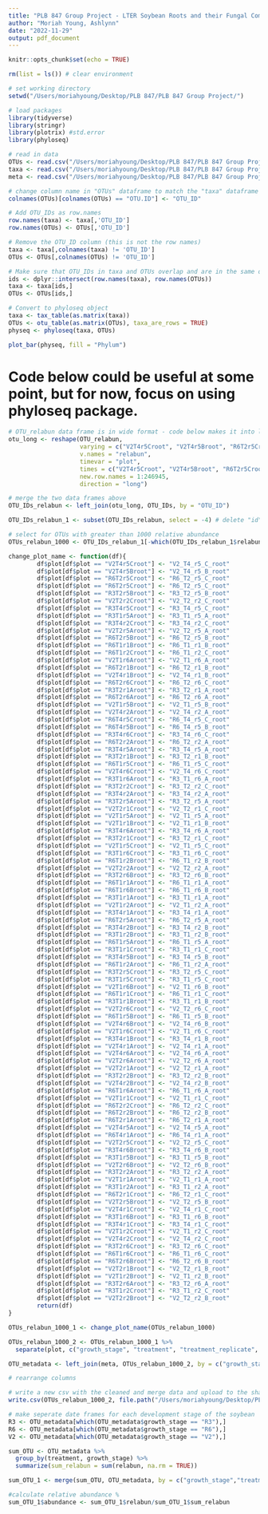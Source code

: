 ```yaml
---
title: "PLB 847 Group Project - LTER Soybean Roots and their Fungal Community"
author: "Moriah Young, Ashlynn"
date: "2022-11-29"
output: pdf_document
---
```


```r
knitr::opts_chunk$set(echo = TRUE)
```

```r
rm(list = ls()) # clear environment

# set working directory
setwd("/Users/moriahyoung/Desktop/PLB 847/PLB 847 Group Project/")

# load packages
library(tidyverse)
library(stringr)
library(plotrix) #std.error
library(phyloseq) 

# read in data
OTUs <- read.csv("/Users/moriahyoung/Desktop/PLB 847/PLB 847 Group Project/otu_table_roots_ITS_UPARSE.csv")
taxa <- read.csv("/Users/moriahyoung/Desktop/PLB 847/PLB 847 Group Project/OTU_IDs.csv")
meta <- read.csv("/Users/moriahyoung/Desktop/PLB 847/PLB 847 Group Project/soybean_root_metadata.csv")

# change column name in "OTUs" dataframe to match the "taxa" dataframe column
colnames(OTUs)[colnames(OTUs) == "OTU.ID"] <- "OTU_ID" 

# Add OTU_IDs as row.names
row.names(taxa) <- taxa[,'OTU_ID']
row.names(OTUs) <- OTUs[,'OTU_ID']

# Remove the OTU_ID column (this is not the row names)
taxa <- taxa[,colnames(taxa) != 'OTU_ID']
OTUs <- OTUs[,colnames(OTUs) != 'OTU_ID']

# Make sure that OTU_IDs in taxa and OTUs overlap and are in the same order
ids <- dplyr::intersect(row.names(taxa), row.names(OTUs))
taxa <- taxa[ids,]
OTUs <- OTUs[ids,]

# Convert to phyloseq object
taxa <- tax_table(as.matrix(taxa))
OTUs <- otu_table(as.matrix(OTUs), taxa_are_rows = TRUE)
physeq <- phyloseq(taxa, OTUs)
```

```r
plot_bar(physeq, fill = "Phylum")
```

# Code below could be useful at some point, but for now, focus on using phyloseq package.
```r
# OTU_relabun data frame is in wide format - code below makes it into long format
otu_long <- reshape(OTU_relabun, 
                    varying = c("V2T4r5Croot", "V2T4r5Broot", "R6T2r5Croot", "V2T2r2Broot", "R3T2r5Broot", "V2T2r2Croot", "R3T4r5Croot", "R3T1r5Aroot", "R3T4r2Croot", "V2T2r5Aroot", "R6T2r5Broot", "R6T1r1Broot", "R6T1r2Croot", "V2T1r6Aroot", "R6T2r1Broot", "V2T4r1Broot", "R6T2r6Croot", "R3T2r1Aroot", "R6T2r6Aroot", "V2T1r5Broot", "V2T4r2Aroot", "R6T4r5Croot", "R6T4r5Broot", "R3T4r6Croot", "R6T2r2Aroot", "R3T4r5Aroot", "R3T2r1Broot", "R6T1r5Croot", "V2T4r6Croot","R3T1r6Aroot", "R3T2r2Croot", "R3T4r2Aroot", "R3T2r5Aroot", "V2T2r1Croot", "V2T1r5Aroot", "V2T1r1Broot", "R3T4r6Aroot", "R3T2r1Croot", "V2T1r5Croot", "R3T1r6Croot", "R6T1r2Broot", "V2T2r2Aroot", "R3T2r6Broot", "R6T1r1Aroot", "R6T1r6Broot", "R3T1r1Aroot", "V2T1r2Aroot", "R3T4r1Aroot", "R6T2r5Aroot", "R3T4r2Broot", "R3T1r2Broot", "R6T1r5Aroot", "R3T1r1Croot", "R3T4r5Broot", "R6T1r2Aroot", "R3T2r5Croot", "R3T1r5Croot", "V2T1r6Broot", "R6T1r1Croot", "R3T1r1Broot", "V2T2r6Croot", "R6T1r5Broot", "V2T4r6Broot", "V2T1r6Croot", "R3T4r1Broot", "V2T4r1Aroot", "V2T4r6Aroot", "V2T2r6Aroot", "V2T2r1Aroot", "R3T2r2Broot", "V2T4r2Broot", "R6T1r6Aroot", "V2T1r1Croot", "R6T2r2Croot", "R6T2r2Broot", "R6T2r1Aroot", "V2T4r5Aroot", "R6T4r1Aroot", "V2T2r5Croot", "R3T4r6Broot", "R3T1r5Broot", "V2T2r6Broot", "R3T2r2Aroot","V2T1r1Aroot", "R3T1r2Aroot", "R6T2r1Croot", "V2T2r5Broot", "V2T4r1Croot", "R3T1r6Broot", "R3T4r1Croot", "V2T1r2Croot", "V2T4r2Croot", "R3T2r6Croot", "R6T1r6Croot", "R6T2r6Broot", "V2T2r1Broot", "V2T1r2Broot", "R3T2r6Aroot", "R3T1r2Croot", "NC1root", "R6T4r6Aroot"),
                    v.names = "relabun",
                    timevar = "plot", 
                    times = c("V2T4r5Croot", "V2T4r5Broot", "R6T2r5Croot", "V2T2r2Broot", "R3T2r5Broot", "V2T2r2Croot", "R3T4r5Croot", "R3T1r5Aroot", "R3T4r2Croot", "V2T2r5Aroot", "R6T2r5Broot", "R6T1r1Broot", "R6T1r2Croot", "V2T1r6Aroot", "R6T2r1Broot", "V2T4r1Broot", "R6T2r6Croot", "R3T2r1Aroot", "R6T2r6Aroot", "V2T1r5Broot", "V2T4r2Aroot", "R6T4r5Croot", "R6T4r5Broot", "R3T4r6Croot", "R6T2r2Aroot", "R3T4r5Aroot", "R3T2r1Broot", "R6T1r5Croot", "V2T4r6Croot","R3T1r6Aroot", "R3T2r2Croot", "R3T4r2Aroot", "R3T2r5Aroot", "V2T2r1Croot", "V2T1r5Aroot", "V2T1r1Broot", "R3T4r6Aroot", "R3T2r1Croot", "V2T1r5Croot", "R3T1r6Croot", "R6T1r2Broot", "V2T2r2Aroot", "R3T2r6Broot", "R6T1r1Aroot", "R6T1r6Broot", "R3T1r1Aroot", "V2T1r2Aroot", "R3T4r1Aroot", "R6T2r5Aroot", "R3T4r2Broot", "R3T1r2Broot", "R6T1r5Aroot", "R3T1r1Croot", "R3T4r5Broot", "R6T1r2Aroot", "R3T2r5Croot", "R3T1r5Croot", "V2T1r6Broot", "R6T1r1Croot", "R3T1r1Broot", "V2T2r6Croot", "R6T1r5Broot", "V2T4r6Broot", "V2T1r6Croot", "R3T4r1Broot", "V2T4r1Aroot", "V2T4r6Aroot", "V2T2r6Aroot", "V2T2r1Aroot", "R3T2r2Broot", "V2T4r2Broot", "R6T1r6Aroot", "V2T1r1Croot", "R6T2r2Croot", "R6T2r2Broot", "R6T2r1Aroot", "V2T4r5Aroot", "R6T4r1Aroot", "V2T2r5Croot", "R3T4r6Broot", "R3T1r5Broot", "V2T2r6Broot", "R3T2r2Aroot","V2T1r1Aroot", "R3T1r2Aroot", "R6T2r1Croot", "V2T2r5Broot", "V2T4r1Croot", "R3T1r6Broot", "R3T4r1Croot", "V2T1r2Croot", "V2T4r2Croot", "R3T2r6Croot", "R6T1r6Croot", "R6T2r6Broot", "V2T2r1Broot", "V2T1r2Broot", "R3T2r6Aroot", "R3T1r2Croot", "NC1root", "R6T4r6Aroot"),
                    new.row.names = 1:246945,
                    direction = "long")

# merge the two data frames above
OTU_IDs_relabun <- left_join(otu_long, OTU_IDs, by = "OTU_ID")

OTU_IDs_relabun_1 <- subset(OTU_IDs_relabun, select = -4) # delete "id" column

# select for OTUs with greater than 1000 relative abundance
OTUs_relabun_1000 <- OTU_IDs_relabun_1[-which(OTU_IDs_relabun_1$relabun < 1000),]

change_plot_name <- function(df){
        df$plot[df$plot == "V2T4r5Croot"] <- "V2_T4_r5_C_root"
        df$plot[df$plot == "V2T4r5Broot"] <- "V2_T4_r5_B_root"
        df$plot[df$plot == "R6T2r5Croot"] <- "R6_T2_r5_C_root"
        df$plot[df$plot == "R6T2r5Croot"] <- "R6_T2_r5_C_root"
        df$plot[df$plot == "R3T2r5Broot"] <- "R3_T2_r5_B_root"
        df$plot[df$plot == "V2T2r2Croot"] <- "V2_T2_r2_C_root"
        df$plot[df$plot == "R3T4r5Croot"] <- "R3_T4_r5_C_root"
        df$plot[df$plot == "R3T1r5Aroot"] <- "R3_T1_r5_A_root"
        df$plot[df$plot == "R3T4r2Croot"] <- "R3_T4_r2_C_root"
        df$plot[df$plot == "V2T2r5Aroot"] <- "V2_T2_r5_A_root" 
        df$plot[df$plot == "R6T2r5Broot"] <- "R6_T2_r5_B_root" 
        df$plot[df$plot == "R6T1r1Broot"] <- "R6_T1_r1_B_root"
        df$plot[df$plot == "R6T1r2Croot"] <- "R6_T1_r2_C_root"
        df$plot[df$plot == "V2T1r6Aroot"] <- "V2_T1_r6_A_root"
        df$plot[df$plot == "R6T2r1Broot"] <- "R6_T2_r1_B_root"
        df$plot[df$plot == "V2T4r1Broot"] <- "V2_T4_r1_B_root"
        df$plot[df$plot == "R6T2r6Croot"] <- "R6_T2_r6_C_root"
        df$plot[df$plot == "R3T2r1Aroot"] <- "R3_T2_r1_A_root"
        df$plot[df$plot == "R6T2r6Aroot"] <- "R6_T2_r6_A_root"
        df$plot[df$plot == "V2T1r5Broot"] <- "V2_T1_r5_B_root"
        df$plot[df$plot == "V2T4r2Aroot"] <- "V2_T4_r2_A_root"
        df$plot[df$plot == "R6T4r5Croot"] <- "R6_T4_r5_C_root"
        df$plot[df$plot == "R6T4r5Broot"] <- "R6_T4_r5_B_root"
        df$plot[df$plot == "R3T4r6Croot"] <- "R3_T4_r6_C_root"
        df$plot[df$plot == "R6T2r2Aroot"] <- "R6_T2_r2_A_root"
        df$plot[df$plot == "R3T4r5Aroot"] <- "R3_T4_r5_A_root"
        df$plot[df$plot == "R3T2r1Broot"] <- "R3_T2_r1_B_root"
        df$plot[df$plot == "R6T1r5Croot"] <- "R6_T1_r5_C_root"
        df$plot[df$plot == "V2T4r6Croot"] <- "V2_T4_r6_C_root"
        df$plot[df$plot == "R3T1r6Aroot"] <- "R3_T1_r6_A_root"
        df$plot[df$plot == "R3T2r2Croot"] <- "R3_T2_r2_C_root"
        df$plot[df$plot == "R3T4r2Aroot"] <- "R3_T4_r2_A_root"
        df$plot[df$plot == "R3T2r5Aroot"] <- "R3_T2_r5_A_root"
        df$plot[df$plot == "V2T2r1Croot"] <- "V2_T2_r1_C_root"
        df$plot[df$plot == "V2T1r5Aroot"] <- "V2_T1_r5_A_root"
        df$plot[df$plot == "V2T1r1Broot"] <- "V2_T1_r1_B_root"
        df$plot[df$plot == "R3T4r6Aroot"] <- "R3_T4_r6_A_root"
        df$plot[df$plot == "R3T2r1Croot"] <- "R3_T2_r1_C_root"
        df$plot[df$plot == "V2T1r5Croot"] <- "V2_T1_r5_C_root"
        df$plot[df$plot == "R3T1r6Croot"] <- "R3_T1_r6_C_root"
        df$plot[df$plot == "R6T1r2Broot"] <- "R6_T1_r2_B_root"
        df$plot[df$plot == "V2T2r2Aroot"] <- "V2_T2_r2_A_root"
        df$plot[df$plot == "R3T2r6Broot"] <- "R3_T2_r6_B_root"
        df$plot[df$plot == "R6T1r1Aroot"] <- "R6_T1_r1_A_root"
        df$plot[df$plot == "R6T1r6Broot"] <- "R6_T1_r6_B_root"
        df$plot[df$plot == "R3T1r1Aroot"] <- "R3_T1_r1_A_root"
        df$plot[df$plot == "V2T1r2Aroot"] <- "V2_T1_r2_A_root"
        df$plot[df$plot == "R3T4r1Aroot"] <- "R3_T4_r1_A_root"
        df$plot[df$plot == "R6T2r5Aroot"] <- "R6_T2_r5_A_root"
        df$plot[df$plot == "R3T4r2Broot"] <- "R3_T4_r2_B_root"
        df$plot[df$plot == "R3T1r2Broot"] <- "R3_T1_r2_B_root"
        df$plot[df$plot == "R6T1r5Aroot"] <- "R6_T1_r5_A_root"
        df$plot[df$plot == "R3T1r1Croot"] <- "R3_T1_r1_C_root"
        df$plot[df$plot == "R3T4r5Broot"] <- "R3_T4_r5_B_root"
        df$plot[df$plot == "R6T1r2Aroot"] <- "R6_T1_r2_A_root"
        df$plot[df$plot == "R3T2r5Croot"] <- "R3_T2_r5_C_root"
        df$plot[df$plot == "R3T1r5Croot"] <- "R3_T1_r5_C_root"
        df$plot[df$plot == "V2T1r6Broot"] <- "V2_T1_r6_B_root"
        df$plot[df$plot == "R6T1r1Croot"] <- "R6_T1_r1_C_root"
        df$plot[df$plot == "R3T1r1Broot"] <- "R3_T1_r1_B_root"
        df$plot[df$plot == "V2T2r6Croot"] <- "V2_T2_r6_C_root"
        df$plot[df$plot == "R6T1r5Broot"] <- "R6_T1_r5_B_root"
        df$plot[df$plot == "V2T4r6Broot"] <- "V2_T4_r6_B_root"
        df$plot[df$plot == "V2T1r6Croot"] <- "V2_T1_r6_C_root"
        df$plot[df$plot == "R3T4r1Broot"] <- "R3_T4_r1_B_root"
        df$plot[df$plot == "V2T4r1Aroot"] <- "V2_T4_r1_A_root"
        df$plot[df$plot == "V2T4r6Aroot"] <- "V2_T4_r6_A_root"
        df$plot[df$plot == "V2T2r6Aroot"] <- "V2_T2_r6_A_root"
        df$plot[df$plot == "V2T2r1Aroot"] <- "V2_T2_r1_A_root"
        df$plot[df$plot == "R3T2r2Broot"] <- "R3_T2_r2_B_root"
        df$plot[df$plot == "V2T4r2Broot"] <- "V2_T4_r2_B_root"
        df$plot[df$plot == "R6T1r6Aroot"] <- "R6_T1_r6_A_root"
        df$plot[df$plot == "V2T1r1Croot"] <- "V2_T1_r1_C_root"
        df$plot[df$plot == "R6T2r2Croot"] <- "R6_T2_r2_C_root"
        df$plot[df$plot == "R6T2r2Broot"] <- "R6_T2_r2_B_root"
        df$plot[df$plot == "R6T2r1Aroot"] <- "R6_T2_r1_A_root"
        df$plot[df$plot == "V2T4r5Aroot"] <- "V2_T4_r5_A_root"
        df$plot[df$plot == "R6T4r1Aroot"] <- "R6_T4_r1_A_root"
        df$plot[df$plot == "V2T2r5Croot"] <- "V2_T2_r5_C_root"
        df$plot[df$plot == "R3T4r6Broot"] <- "R3_T4_r6_B_root"
        df$plot[df$plot == "R3T1r5Broot"] <- "R3_T1_r5_B_root"
        df$plot[df$plot == "V2T2r6Broot"] <- "V2_T2_r6_B_root"
        df$plot[df$plot == "R3T2r2Aroot"] <- "R3_T2_r2_A_root"
        df$plot[df$plot == "V2T1r1Aroot"] <- "V2_T1_r1_A_root"
        df$plot[df$plot == "R3T1r2Aroot"] <- "R3_T1_r2_A_root"
        df$plot[df$plot == "R6T2r1Croot"] <- "R6_T2_r1_C_root"
        df$plot[df$plot == "V2T2r5Broot"] <- "V2_T2_r5_B_root"
        df$plot[df$plot == "V2T4r1Croot"] <- "V2_T4_r1_C_root"
        df$plot[df$plot == "R3T1r6Broot"] <- "R3_T1_r6_B_root"
        df$plot[df$plot == "R3T4r1Croot"] <- "R3_T4_r1_C_root"
        df$plot[df$plot == "V2T1r2Croot"] <- "V2_T1_r2_C_root"
        df$plot[df$plot == "V2T4r2Croot"] <- "V2_T4_r2_C_root"
        df$plot[df$plot == "R3T2r6Croot"] <- "R3_T2_r6_C_root"
        df$plot[df$plot == "R6T1r6Croot"] <- "R6_T1_r6_C_root"
        df$plot[df$plot == "R6T2r6Broot"] <- "R6_T2_r6_B_root"
        df$plot[df$plot == "V2T2r1Broot"] <- "V2_T2_r1_B_root"
        df$plot[df$plot == "V2T1r2Broot"] <- "V2_T1_r2_B_root"
        df$plot[df$plot == "R3T2r6Aroot"] <- "R3_T2_r6_A_root"
        df$plot[df$plot == "R3T1r2Croot"] <- "R3_T1_r2_C_root"
        df$plot[df$plot == "V2T2r2Broot"] <- "V2_T2_r2_B_root"
        return(df)
}

OTUs_relabun_1000_1 <- change_plot_name(OTUs_relabun_1000)

OTUs_relabun_1000_2 <- OTUs_relabun_1000_1 %>%
  separate(plot, c("growth_stage", "treatment", "treatment_replicate", "sample_replicate", "sample"), "_")

OTU_metadata <- left_join(meta, OTUs_relabun_1000_2, by = c("growth_stage", "treatment"))

# rearrange columns

# write a new csv with the cleaned and merge data and upload to the shared google drive
write.csv(OTUs_relabun_1000_2, file.path("/Users/moriahyoung/Desktop/PLB 847/PLB 847 Group Project/OTU_relaabun_final.csv"), row.names = F)

```

```r
# make seperate date frames for each development stage of the soybean
R3 <- OTU_metadata[which(OTU_metadata$growth_stage == "R3"),]
R6 <- OTU_metadata[which(OTU_metadata$growth_stage == "R6"),]
V2 <- OTU_metadata[which(OTU_metadata$growth_stage == "V2"),]

sum_OTU <- OTU_metadata %>%
  group_by(treatment, growth_stage) %>%
  summarize(sum_relabun = sum(relabun, na.rm = TRUE))

sum_OTU_1 <- merge(sum_OTU, OTU_metadata, by = c("growth_stage","treatment"))

#calculate relative abundance %
sum_OTU_1$abundance <- sum_OTU_1$relabun/sum_OTU_1$sum_relabun
```


